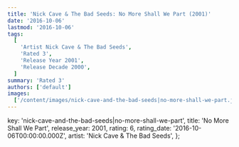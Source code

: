 ```yaml
---
title: 'Nick Cave & The Bad Seeds: No More Shall We Part (2001)'
date: '2016-10-06'
lastmod: '2016-10-06'
tags:
  [
    'Artist Nick Cave & The Bad Seeds',
    'Rated 3',
    'Release Year 2001',
    'Release Decade 2000',
  ]
summary: 'Rated 3'
authors: ['default']
images:
  ['/content/images/nick-cave-and-the-bad-seeds|no-more-shall-we-part.jpg']
---
```


  key: 'nick-cave-and-the-bad-seeds|no-more-shall-we-part',
  title: 'No More Shall We Part',
  release_year: 2001,
  rating: 6,
  rating_date: '2016-10-06T00:00:00.000Z',
  artist: 'Nick Cave & The Bad Seeds',
};

<MusicRating data={data} />
